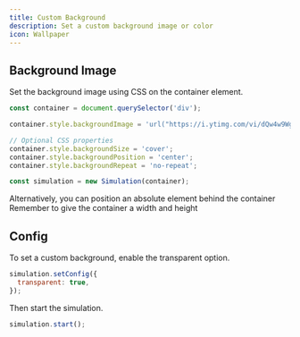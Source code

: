 ```yaml
---
title: Custom Background
description: Set a custom background image or color
icon: Wallpaper
---
```


## Background Image

Set the background image using CSS on the container element.

```javascript
const container = document.querySelector('div');

container.style.backgroundImage = 'url("https://i.ytimg.com/vi/dQw4w9WgXcQ/maxresdefault.jpg")';

// Optional CSS properties
container.style.backgroundSize = 'cover';
container.style.backgroundPosition = 'center';
container.style.backgroundRepeat = 'no-repeat';

const simulation = new Simulation(container);
```

<Callout type="info">
Alternatively, you can position an absolute element behind the container
</Callout>

<Callout type="warn">
  Remember to give the container a width and height
</Callout>

## Config

To set a custom background, enable the transparent option.

```javascript
simulation.setConfig({
  transparent: true,
});
```


Then start the simulation.
```javascript
simulation.start();
```
